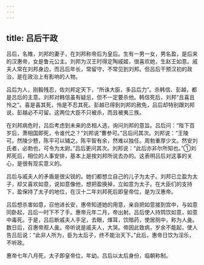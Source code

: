 ```yaml
---
---
---
```

title: 吕后干政
---



吕后，名雉，刘邦的妻子，在刘邦称帝后为皇后。生有一男一女，男名盈，是后来的汉惠帝，女是鲁元公主。刘邦为汉王时得定陶戚姬，很喜欢她，生赵王如意。戚夫人常在刘邦身边，而吕后年长，常留守，不常见到刘邦。但吕后干预汉初的政治，是在政治上有影响的人物。

吕后为人，刚毅残忍，佐刘邦定天下，“所诛大臣，多吕后力”。杀韩信、彭越，都是吕后的主意。刘邦对韩信虽有疑忌，但不一定要杀他。韩信死后，刘邦“且喜且怜之”。喜是喜其死，怜是不忍其死。彭越已得到刘邦的赦免，吕后却特别跟刘邦说，彭越必不可留。这两位大臣不只被杀，而且被夷三族。

在刘邦病危时，吕后考虑到未来的丞相人选，询问刘邦的意旨。吕后问：“陛下百岁后，萧相国即死，令谁代之？”刘邦说“曹参可。”吕后问其次。刘邦说：“王陵可。然陵少戆，陈平可以辅之。陈平智有余，然难以独任。周勃重厚少文。然安刘氏者，必勃也，可令为太尉。”吕后更问其次。刘邦说：“此后亦非尔所知也。”①刘邦死后，相位的人事安排，基本上是按刘邦所说去办的。这表明吕后对这事的关心，是很有现实意义的。

吕后与戚夫人的矛盾是很尖锐的。她们都想立自己的儿子为太子。刘邦已立盈为太子，却又喜欢如意，说如意像他，想把盈换掉，立如意为太子。在大臣们的支持下，盈保持了太子的地位，在汉十二年刘邦死后即皇帝位，是为汉惠帝。

吕后想杀害如意，召他进长安，惠帝知道她的用意，亲自把如意接到宫中，与如意同卧起，吕后一时下不了手。惠帝元年二月，帝出射。吕后使人持鸩饮如意，如意中毒死。于是，吕后断戚夫人手足，去眼，煇耳，饮暗药，使居厕中，称为人彘。数日后，召惠帝观人彘。帝听说是戚夫人，大哭。帝因此致病，岁余不能起，使人告吕后说：“此非人所为，臣为太后子，终不能治天下。”此后，惠帝日饮为淫乐，不听政。

惠帝七年八月死，太子即皇帝位，年幼。吕后以太后身份，临朝称制。